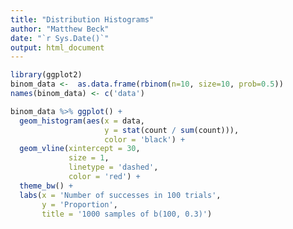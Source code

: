 ```yaml
---
title: "Distribution Histograms"
author: "Matthew Beck"
date: "`r Sys.Date()`"
output: html_document
---
```


```r
library(ggplot2)
binom_data <-  as.data.frame(rbinom(n=10, size=10, prob=0.5))
names(binom_data) <- c('data')

binom_data %>% ggplot() + 
  geom_histogram(aes(x = data, 
                     y = stat(count / sum(count))), 
                     color = 'black') +
  geom_vline(xintercept = 30, 
             size = 1, 
             linetype = 'dashed',
             color = 'red') +
  theme_bw() +
  labs(x = 'Number of successes in 100 trials',
       y = 'Proportion',
       title = '1000 samples of b(100, 0.3)')
```
